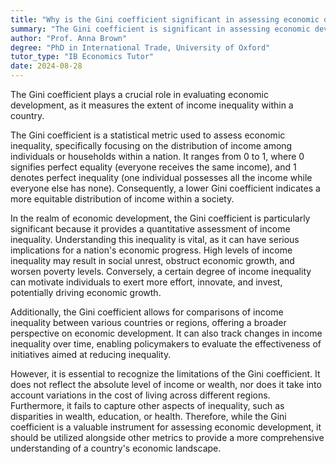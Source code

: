 ```yaml
---
title: "Why is the Gini coefficient significant in assessing economic development?"
summary: "The Gini coefficient is significant in assessing economic development as it measures income inequality within a country."
author: "Prof. Anna Brown"
degree: "PhD in International Trade, University of Oxford"
tutor_type: "IB Economics Tutor"
date: 2024-08-28
---
```


The Gini coefficient plays a crucial role in evaluating economic development, as it measures the extent of income inequality within a country.

The Gini coefficient is a statistical metric used to assess economic inequality, specifically focusing on the distribution of income among individuals or households within a nation. It ranges from $0$ to $1$, where $0$ signifies perfect equality (everyone receives the same income), and $1$ denotes perfect inequality (one individual possesses all the income while everyone else has none). Consequently, a lower Gini coefficient indicates a more equitable distribution of income within a society.

In the realm of economic development, the Gini coefficient is particularly significant because it provides a quantitative assessment of income inequality. Understanding this inequality is vital, as it can have serious implications for a nation's economic progress. High levels of income inequality may result in social unrest, obstruct economic growth, and worsen poverty levels. Conversely, a certain degree of income inequality can motivate individuals to exert more effort, innovate, and invest, potentially driving economic growth.

Additionally, the Gini coefficient allows for comparisons of income inequality between various countries or regions, offering a broader perspective on economic development. It can also track changes in income inequality over time, enabling policymakers to evaluate the effectiveness of initiatives aimed at reducing inequality.

However, it is essential to recognize the limitations of the Gini coefficient. It does not reflect the absolute level of income or wealth, nor does it take into account variations in the cost of living across different regions. Furthermore, it fails to capture other aspects of inequality, such as disparities in wealth, education, or health. Therefore, while the Gini coefficient is a valuable instrument for assessing economic development, it should be utilized alongside other metrics to provide a more comprehensive understanding of a country's economic landscape.
    